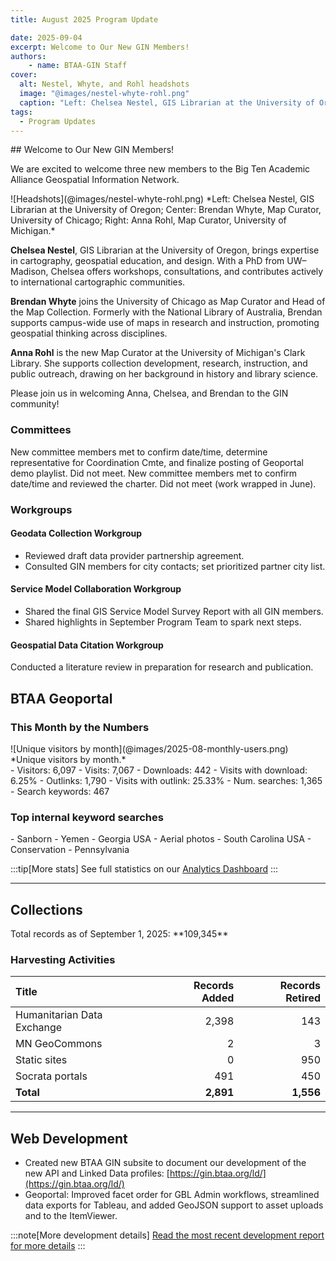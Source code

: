 ```yaml
---
title: August 2025 Program Update

date: 2025-09-04
excerpt: Welcome to Our New GIN Members!
authors:
    - name: BTAA-GIN Staff
cover:
  alt: Nestel, Whyte, and Rohl headshots
  image: "@images/nestel-whyte-rohl.png"
  caption: "Left: Chelsea Nestel, GIS Librarian at the University of Oregon; Center: Brendan Whyte, Map Curator, University of Chicago; Right: Anna Rohl, Map Curator, University of Michigan."
tags:
  - Program Updates
---
```




<div class="monthly-highlight">
## Welcome to Our New GIN Members!

We are excited to welcome three new members to the Big Ten Academic Alliance Geospatial Information Network.

<CenterLayout>
![Headshots](@images/nestel-whyte-rohl.png)
*Left: Chelsea Nestel, GIS Librarian at the University of Oregon; Center: Brendan Whyte, Map Curator, University of Chicago; Right: Anna Rohl, Map Curator, University of Michigan.*
</CenterLayout>

**Chelsea Nestel**, GIS Librarian at the University of Oregon, brings expertise in cartography, geospatial education, and design. With a PhD from UW–Madison, Chelsea offers workshops, consultations, and contributes actively to international cartographic communities.

**Brendan Whyte** joins the University of Chicago as Map Curator and Head of the Map Collection. Formerly with the National Library of Australia, Brendan supports campus-wide use of maps in research and instruction, promoting geospatial thinking across disciplines.

**Anna Rohl** is the new Map Curator at the University of Michigan's Clark Library. She supports collection development, research, instruction, and public outreach, drawing on her background in history and library science.

Please join us in welcoming Anna, Chelsea, and Brendan to the GIN community!

</div>

### Committees

<CardGrid>
  <Card title="Community Engagement">
    New committee members met to confirm date/time, determine representative for Coordination Cmte, and finalize posting of Geoportal demo playlist.
  </Card>

  <Card title="Coordination">
    Did not meet.
  </Card>

  <Card title="Knowledge">
    New committee members met to confirm date/time and reviewed the charter.
  </Card>

  <Card title="TECHnology">
    Did not meet (work wrapped in June).
  </Card>
</CardGrid>

### Workgroups

<Card>

#### Geodata Collection Workgroup

- Reviewed draft data provider partnership agreement.
- Consulted GIN members for city contacts; set prioritized partner city list.

#### Service Model Collaboration Workgroup

- Shared the final GIS Service Model Survey Report with all GIN members.
- Shared highlights in September Program Team to spark next steps.

#### Geospatial Data Citation Workgroup

Conducted a literature review in preparation for research and publication.

</Card>

## BTAA Geoportal

### This Month by the Numbers

<TwoThirdsLayout>
<div slot = "left">
![Unique visitors by month](@images/2025-08-monthly-users.png)
*Unique visitors by month.*
</div>

<div slot = "right">
<div class = "compact-list">
- Visitors: 6,097
- Visits: 7,067
- Downloads: 442
- Visits with download: 6.25%
- Outlinks: 1,790
- Visits with outlink: 25.33%
- Num. searches: 1,365
- Search keywords: 467
</div>
</div>
</TwoThirdsLayout>

### Top internal keyword searches

<ChipList class="not-content">
- Sanborn
- Yemen
- Georgia USA
- Aerial photos
- South Carolina USA
- Conservation
- Pennsylvania
</ChipList>

:::tip[More stats]
See full statistics on our [Analytics Dashboard](https://tableau.umn.edu/t/UL/views/BTAAGeoportalusageMatomo/Monthlycharts?%3Aembed=y&%3AisGuestRedirectFromVizportal=y)
:::

---

## Collections

<p class="records-total">Total records as of September 1, 2025: **109,345**</p>

### Harvesting Activities

| Title | Records Added | Records Retired |
|:--|--:|--:|
| Humanitarian Data Exchange | 2,398 | 143 |
| MN GeoCommons | 2 | 3 |
| Static sites | 0 | 950 |
| Socrata portals | 491 | 450 |
| **Total** | **2,891** | **1,556** |

---

## Web Development

- Created new BTAA GIN subsite to document our development of the new API and Linked Data profiles: [https://gin.btaa.org/ld/](https://gin.btaa.org/ld/)  
- Geoportal: Improved facet order for GBL Admin workflows, streamlined data exports for Tableau, and added GeoJSON support to asset uploads and to the ItemViewer.

:::note[More development details]
[Read the most recent development report for more details](https://docs.google.com/document/d/1e9DiZ--1qOdbxT9ukTxidUteCMcVUPV03jgFWmuf5oU/edit?usp=sharing)
:::

